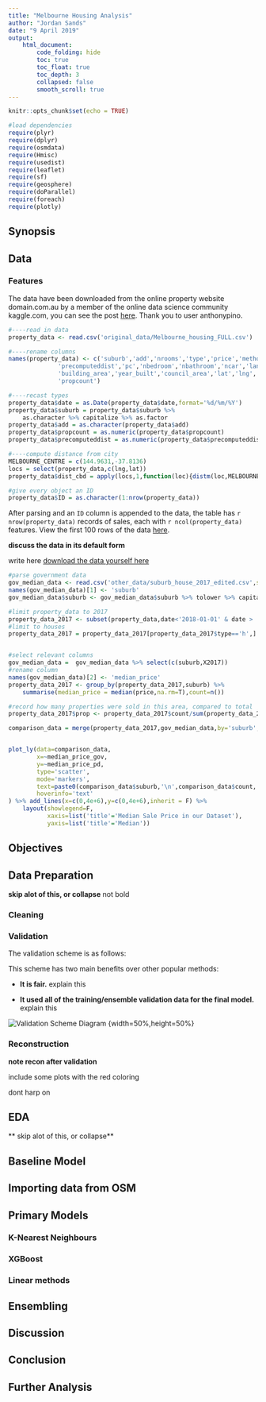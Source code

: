 ```yaml
---
title: "Melbourne Housing Analysis"
author: "Jordan Sands"
date: "9 April 2019"
output:
    html_document:
        code_folding: hide
        toc: true
        toc_float: true
        toc_depth: 3
        collapsed: false
        smooth_scroll: true
---
```


```r
knitr::opts_chunk$set(echo = TRUE)
```

```r
#load dependencies
require(plyr)
require(dplyr)
require(osmdata)
require(Hmisc)
require(usedist)
require(leaflet)
require(sf)
require(geosphere)
require(doParallel)
require(foreach)
require(plotly)
```

## Synopsis

## Data

### Features

The data have been downloaded from the online property website domain.com.au by
a member of the online data science community kaggle.com, you can see the post 
[here](https://www.kaggle.com/anthonypino/melbourne-housing-market). Thank you
to user anthonypino.

```r
#----read in data
property_data <- read.csv('original_data/Melbourne_housing_FULL.csv')

#----rename columns
names(property_data) <- c('suburb','add','nrooms','type','price','method','agent','date',
              'precomputeddist','pc','nbedroom','nbathroom','ncar','land_area',
              'building_area','year_built','council_area','lat','lng','region',
              'propcount')

#----recast types
property_data$date = as.Date(property_data$date,format='%d/%m/%Y')
property_data$suburb = property_data$suburb %>% 
    as.character %>% capitalize %>% as.factor
property_data$add = as.character(property_data$add)
property_data$propcount = as.numeric(property_data$propcount)
property_data$precomputeddist = as.numeric(property_data$precomputeddist)

#----compute distance from city
MELBOURNE_CENTRE = c(144.9631,-37.8136)
locs = select(property_data,c(lng,lat))
property_data$dist_cbd = apply(locs,1,function(loc){distm(loc,MELBOURNE_CENTRE)})

#give every object an ID
property_data$ID = as.character(1:nrow(property_data))
```

After parsing and an `ID` column is appended to the data, the table has 
`r nrow(property_data)` records of sales, each with `r ncol(property_data)` 
features. View the first 100 rows of the data [here](show_data.html).

**discuss the data in its default form**

write here
[download the data yourself here](https://www.propertyandlandtitles.vic.gov.au/__data/assets/excel_doc/0015/54213/suburb_house_2017.xls)
```r
#parse government data
gov_median_data <- read.csv('other_data/suburb_house_2017_edited.csv',stringsAsFactors = F)
names(gov_median_data)[1] <- 'suburb'
gov_median_data$suburb <- gov_median_data$suburb %>% tolower %>% capitalize

#limit property_data to 2017
property_data_2017 <- subset(property_data,date<'2018-01-01' & date > '2016-12-31')
#limit to houses
property_data_2017 = property_data_2017[property_data_2017$type=='h',]


#select relevant columns
gov_median_data =  gov_median_data %>% select(c(suburb,X2017))
#rename column
names(gov_median_data)[2] <- 'median_price'
property_data_2017 <- group_by(property_data_2017,suburb) %>% 
    summarise(median_price = median(price,na.rm=T),count=n())

#record how many properties were sold in this area, compared to total
property_data_2017$prop <- property_data_2017$count/sum(property_data_2017$count)

comparison_data = merge(property_data_2017,gov_median_data,by='suburb',suffixes = c('_pd','_gov'))


plot_ly(data=comparison_data,
        x=~median_price_gov,
        y=~median_price_pd,
        type='scatter',
        mode='markers',
        text=paste0(comparison_data$suburb,'\n',comparison_data$count,' sales'),
        hoverinfo='text'
) %>% add_lines(x=c(0,4e+6),y=c(0,4e+6),inherit = F) %>%
    layout(showlegend=F,
           xaxis=list('title'='Median Sale Price in our Dataset'),
           yaxis=list('title'='Median'))


```

## Objectives


## Data Preparation
**skip alot of this, or collapse** not bold

### Cleaning

### Validation
The validation scheme is as follows:

This scheme has two main benefits over other popular methods:

* **It is fair.** explain this

* **It used all of the training/ensemble validation data for the final model.**
explain this


![Validation Scheme Diagram](./diagram.png) {width=50%,height=50%}

### Reconstruction

**note recon after validation**

include some plots with the red coloring

dont harp on



## EDA
** skip alot of this, or collapse**

## Baseline Model

## Importing data from OSM

## Primary Models

### K-Nearest Neighbours

### XGBoost

### Linear methods

## Ensembling

## Discussion

## Conclusion

## Further Analysis